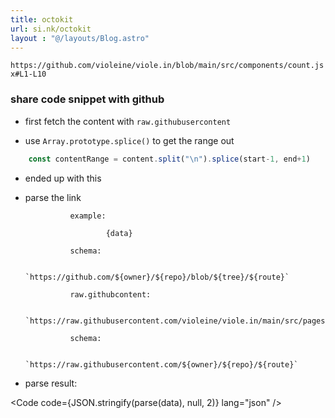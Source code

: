 ```yaml
---
title: octokit
url: si.nk/octokit
layout : "@/layouts/Blog.astro"
---
```


`https://github.com/violeine/viole.in/blob/main/src/components/count.jsx#L1-L10`

### share code snippet with github

- first fetch the content with `raw.githubusercontent`

- use `Array.prototype.splice()` to get the range out

```js
	const contentRange = content.split("\n").splice(start-1, end+1)
```

- ended up with this

<GithubContent link={data} />

- parse the link

				example:

						{data}

				schema:

				`https://github.com/${owner}/${repo}/blob/${tree}/${route}`

				raw.githubcontent:

				`https://raw.githubusercontent.com/violeine/viole.in/main/src/pages/po.rt.astro`

				schema: 

				`https://raw.githubusercontent.com/${owner}/${repo}/${route}`

- parse result:

<Code code={JSON.stringify(parse(data), null, 2)} lang="json" />
